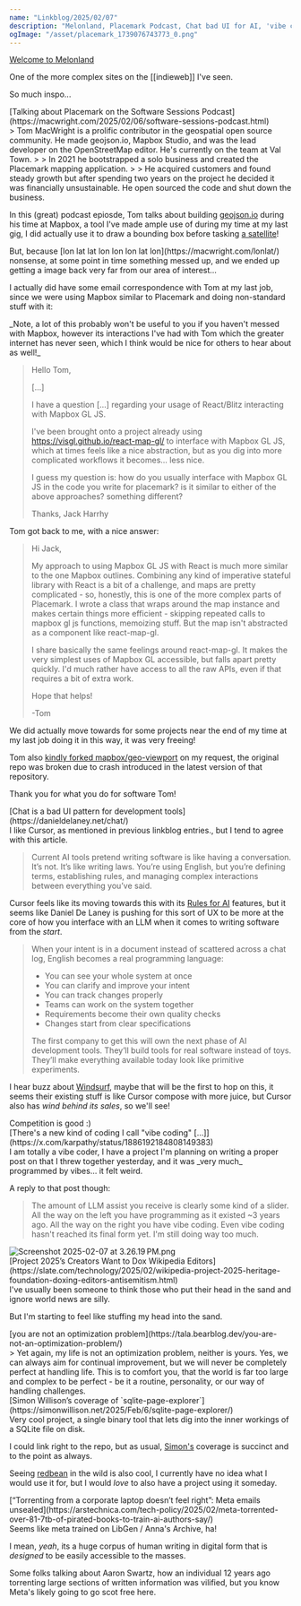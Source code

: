 ```yaml
---
name: "Linkblog/2025/02/07"
description: "Melonland, Placemark Podcast, Chat bad UI for AI, 'vibe coding', Project 2025 Dox, not an optimization problem, `sqlite-page-explorer`, Meta torrents."
ogImage: "/asset/placemark_1739076743773_0.png"
---
```


[Welcome to Melonland](https://melonking.net/)

<div class="ml-[calc(1*1rem)] mb-8">
One of the more complex sites on the [[indieweb]] I've seen.

So much inspo...

</div>
[Talking about Placemark on the Software Sessions Podcast](https://macwright.com/2025/02/06/software-sessions-podcast.html)

<div class="ml-[calc(1*1rem)] mb-8">
> Tom MacWright is a prolific contributor in the geospatial open source community. He made geojson.io, Mapbox Studio, and was the lead developer on the OpenStreetMap editor. He's currently on the team at Val Town.
>
> In 2021 he bootstrapped a solo business and created the Placemark mapping application.
>
> He acquired customers and found steady growth but after spending two years on the project he decided it was financially unsustainable. He open sourced the code and shut down the business.

In this (great) podcast epiosde, Tom talks about building [geojson.io](https://geojson.io/) during his time at Mapbox, a tool I've made ample use of during my time at my last gig, I did actually use it to draw a bounding box before tasking [a satellite](https://en.wikipedia.org/wiki/WorldView-3)!

<div class="ml-[calc(2*1rem)] mb-8">
But, because [lon lat lat lon lon lon lat lon](https://macwright.com/lonlat/) nonsense, at some point in time something messed up, and we ended up getting a image back very far from our area of interest...

</div>
<div class="w-full h-4"></div>

I actually did have some email correspondence with Tom at my last job, since we were using Mapbox similar to Placemark and doing non-standard stuff with it:

<div class="ml-[calc(2*1rem)] mb-8">
_Note, a lot of this probably won't be useful to you if you haven't messed with Mapbox, however its interactions I've had with Tom which the greater internet has never seen, which I think would be nice for others to hear about as well!_

> Hello Tom,
>
> [...]
> 
> I have a question [...] regarding your usage of React/Blitz interacting with Mapbox GL JS.
>
> I've been brought onto a project already using https://visgl.github.io/react-map-gl/ to interface with Mapbox GL JS, which at times feels like a nice abstraction, but as you dig into more complicated workflows it becomes... less nice.
>
> I guess my question is: how do you usually interface with Mapbox GL JS in the code you write for placemark? is it similar to either of the above approaches? something different?
>
> Thanks,
> Jack Harrhy

Tom got back to me, with a nice answer:

> Hi Jack,
>
> My approach to using Mapbox GL JS with React is much more similar to the one Mapbox outlines. Combining any kind of imperative stateful library with React is a bit of a challenge, and maps are pretty complicated - so, honestly, this is one of the more complex parts of Placemark. I wrote a class that wraps around the map instance and makes certain things more efficient - skipping repeated calls to mapbox gl js functions, memoizing stuff. But the map isn't abstracted as a component like react-map-gl.
>
> I share basically the same feelings around react-map-gl. It makes the very simplest uses of Mapbox GL accessible, but falls apart pretty quickly. I'd much rather have access to all the raw APIs, even if that requires a bit of extra work.
>
> Hope that helps!
>
> -Tom

We did actually move towards for some projects near the end of my time at my last job doing it in this way, it was very freeing!

<div class="w-full h-4"></div>

Tom also [kindly forked mapbox/geo-viewport](https://github.com/placemark/geo-viewport) on my request, the original repo was broken due to crash introduced in the latest version of that repository.

Thank you for what you do for software Tom!

</div>
</div>
[Chat is a bad UI pattern for development tools](https://danieldelaney.net/chat/)

<div class="ml-[calc(1*1rem)] mb-8">
I like Cursor, as mentioned in previous linkblog entries., but I tend to agree with this article.

> Current AI tools pretend writing software is like having a conversation. It’s not. It’s like writing laws. You’re using English, but you’re defining terms, establishing rules, and managing complex interactions between everything you’ve said.

Cursor feels like its moving towards this with its [Rules for AI](https://docs.cursor.com/context/rules-for-ai) features, but it seems like Daniel De Laney is pushing for this sort of UX to be more at the core of how you interface with an LLM when it comes to writing software from the _start_.

> When your intent is in a document instead of scattered across a chat log, English becomes a real programming language:
>
> - You can see your whole system at once
> - You can clarify and improve your intent
> - You can track changes properly
> - Teams can work on the system together
> - Requirements become their own quality checks
> - Changes start from clear specifications
>
> The first company to get this will own the next phase of AI development tools. They’ll build tools for real software instead of toys. They’ll make everything available today look like primitive experiments.

I hear buzz about [Windsurf](https://codeium.com/windsurf), maybe that will be the first to hop on this, it seems their existing stuff is like Cursor compose with more juice, but Cursor also has _wind behind its sales_, so we'll see!

<div class="ml-[calc(2*1rem)] mb-8">
Competition is good :)

</div>
</div>
[There's a new kind of coding I call "vibe coding" [...]](https://x.com/karpathy/status/1886192184808149383)

<div class="ml-[calc(1*1rem)] mb-8">
I am totally a vibe coder, I have a project I'm planning on writing a proper post on that I threw together yesterday, and it was _very much_ programmed by vibes... it felt weird.

A reply to that post though:
> The amount of LLM assist you receive is clearly some kind of a slider. All the way on the left you have programming as it existed ~3 years ago. All the way on the right you have vibe coding. Even vibe coding hasn't reached its final form yet. I'm still doing way too much.

<Image src='/asset/Screenshot_2025-02-07_at_3.26.19 PM_1738954582892_0.png' alt='Screenshot 2025-02-07 at 3.26.19 PM.png' width={522} height={115} />

</div>
[Project 2025’s Creators Want to Dox Wikipedia Editors](https://slate.com/technology/2025/02/wikipedia-project-2025-heritage-foundation-doxing-editors-antisemitism.html)

<div class="ml-[calc(1*1rem)] mb-8">
I've usually been someone to think those who put their head in the sand and ignore world news are silly.

But I'm starting to feel like stuffing my head into the sand.

</div>
[you are not an optimization problem](https://tala.bearblog.dev/you-are-not-an-optimization-problem/)

<div class="ml-[calc(1*1rem)] mb-8">
> Yet again, my life is not an optimization problem, neither is yours. Yes, we can always aim for continual improvement, but we will never be completely perfect at handling life. This is to comfort you, that the world is far too large and complex to be perfect - be it a routine, personality, or our way of handling challenges.

</div>
[Simon Willison’s coverage of `sqlite-page-explorer`](https://simonwillison.net/2025/Feb/6/sqlite-page-explorer/)

<div class="ml-[calc(1*1rem)] mb-8">
Very cool project, a single binary tool that lets dig into the inner workings of a SQLite file on disk.

I could link right to the repo, but as usual, [Simon's](https://simonwillison.net/) coverage is succinct and to the point as always.

Seeing [redbean](https://redbean.dev/) in the wild is also cool, I currently have no idea what I would use it for, but I would _love_ to also have a project using it someday.

</div>
[“Torrenting from a corporate laptop doesn’t feel right”: Meta emails unsealed](https://arstechnica.com/tech-policy/2025/02/meta-torrented-over-81-7tb-of-pirated-books-to-train-ai-authors-say/)

<div class="ml-[calc(1*1rem)] mb-8">
Seems like meta trained on LibGen / Anna's Archive, ha!

I mean, _yeah_, its a huge corpus of human writing in digital form that is _designed_ to be easily accessible to the masses.

Some folks talking about Aaron Swartz, how an individual 12 years ago torrenting large sections of written information was vilified, but you know Meta's likely going to go scot free here.

</div>
